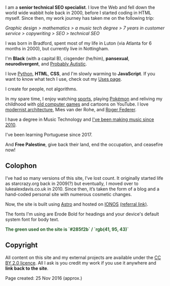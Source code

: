 ---
---

I am a **senior technical SEO specialist**. I love the Web and fell down the world wide wabbit hole back in 2000, before I started coding in HTML myself. Since then, my work journey has taken me on the following trip:

_Graphic design > mathematics > a music tech degree > 7 years in customer service > copywriting > SEO > technical SEO_

I was born in Bradford, spent most of my life in Luton (via Atlanta for 6 months in 2000), but currently live in Nottingham.

I'm **Black** (with a capital B), cisgender (he/him), **pansexual**, **neurodivergent**, and [Probably Autistic](/posts/probably-autistic/).

I love [Python](/jardim/tech/python/), **HTML**, **CSS**, and I'm slowly warming to **JavaScript**. If you want to know what tech I use, check out my <a href="/uses/">Uses page</a>.

I create for people, not algorithms.

In my spare time, I enjoy watching [sports](/jardim/sport/), playing [Pokémon](/jardim/pokemon/) and reliving my childhood with [old computer games](/jardim/gaming/) and cartoons on YouTube. I love [modernist architecture](/jardim/architecture/), Mies van der Rohe, and [Roger Federer](/jardim/sport/roger-federer/).

I have a degree in Music Technology and [I've been making music since 2010](https://strrchildluke.bandcamp.com/).

I've been learning Portuguese since 2017.

And **Free Palestine**, give back their land, end the occupation, and ceasefire now!

## Colophon

I’ve had so many versions of this site, I’ve lost count. It originally started life as starcrazy.org back in 2009(?) but eventually, I moved over to lukealexdavis.co.uk in 2010. Since then, it’s taken the form of a blog and a hand-coded personal site with numerous cosmetic changes.

Now, the site is built using [Astro](https://astro.build/) and hosted on [IONOS](https://www.ionos.co.uk/) [(referral link)](http://aklam.io/9o3lTc).

The fonts I'm using are Erode Bold for headings and your device's default system font for body text.

<p style="color:#285f2b"><strong>The green used on the site is `#285f2b` / `rgb(41, 95, 43)`</strong></p>

## Copyright

All content on this site and my external projects are available under the [CC BY 2.0 licence](https://creativecommons.org/licenses/by-nc-nd/2.0/). All I ask is you credit my work if you use it anywhere and **link back to the site**.

Page created: 25 Nov 2016 (approx.)